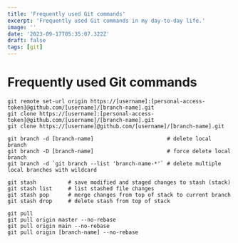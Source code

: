 ```yaml
---
title: 'Frequently used Git commands'
excerpt: 'Frequently used Git commands in my day-to-day life.'
image: ''
date: '2023-09-17T05:35:07.322Z'
draft: false
tags: [git]
---
```



# Frequently used Git commands

```shell
git remote set-url origin https://[username]:[personal-access-token]@github.com/[username]/[branch-name].git
git clone https://[username]:[personal-access-token]@github.com/[username]/[branch-name].git
git clone https://[username]@github.com/[username]/[branch-name].git

git branch -d [branch-name]                       # delete local branch
git branch -D [branch-name]                       # force delete local branch
git branch -d `git branch --list 'branch-name-*'` # delete multiple local branches with wildcard

git stash          # save modified and staged changes to stash (stack)
git stash list     # list stashed file changes
git stash pop      # merge changes from top of stack to current branch
git stash drop     # delete stash from top of stack

git pull
git pull origin master --no-rebase
git pull origin main --no-rebase
git pull origin [branch-name] --no-rebase
```
